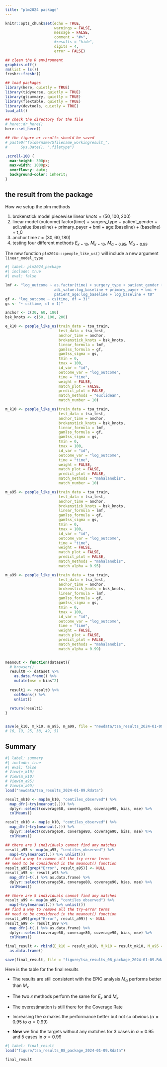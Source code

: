 ```yaml
---
title: "plm2024 package"
---
```


```r
knitr::opts_chunk$set(echo = TRUE,
                      warnings = FALSE,
                      message = FALSE,
                      comment = "#>",
                      #results = "hide",
                      digits = 4,
                      error = FALSE)

## clean the R environment
graphics.off()
rm(list = ls())
freshr::freshr()

## load packages
library(here, quietly = TRUE)
library(tidyverse, quietly = TRUE)
library(gtsummary, quietly = TRUE)
library(flextable, quietly = TRUE)
library(devtools, quietly = TRUE)
load_all()

## check the directory for the file
# here::dr_here()
here::set_here()

## the figure or results should be saved 
# paste0("foldername/Sfilename_workingresult_", 
#      Sys.Date(), ".filetype")
```

```css
.scroll-100 {
  max-height: 300px;
  max-width: 1000px;
  overflow-y: auto;
  background-color: inherit;
}
```

## the result from the package

How we setup the plm methods

1.  brokenstick model piecewise linear $knots = (50, 100, 200)$
2.  linear model \log(outcome) \sim factor(time) + surgery_type + patient_gender + adi_value:\log(baseline) + primary_payer + bmi + age:\log(baseline) + \log(baseline) + t_0
3.  anchor time $t = (30, 60, 180)$
4.  testing four different methods $E_{\kappa = 10}$, $M_{\kappa = 10}$, $M_{\alpha = 0.95}$, $M_{\alpha = 0.99}$

The new function `plm2024:::people_like_us()` will include a new argument `linear_model_type`

```r
#| label: plm2024_package
#| include: true
#| eval: false

lmf <- "log_outcome ~ as.factor(time) + surgery_type + patient_gender +
                      adi_value:log_baseline + primary_payer + bmi +
                      patient_age:log_baseline + log_baseline + t0"
gf <- "log_outcome ~ cs(time, df = 3)"
gs <- "~ cs(time, df = 1)"

anchor <- c(30, 60, 180)
bsk_knots <- c(50, 100, 200)

e_k10 <- people_like_us(train_data = tsa_train,
                        test_data = tsa_test,
                        anchor_time = anchor,
                        brokenstick_knots = bsk_knots,
                        linear_formula = lmf,
                        gamlss_formula = gf,
                        gamlss_sigma = gs,
                        tmin = 0,
                        tmax = 100,
                        id_var = "id",
                        outcome_var = "log_outcome",
                        time = "time",
                        weight = FALSE,
                        match_plot = FALSE,
                        predict_plot = FALSE,
                        match_methods = "euclidean",
                        match_number = 10)

m_k10 <- people_like_us(train_data = tsa_train,
                        test_data = tsa_test,
                        anchor_time = anchor,
                        brokenstick_knots = bsk_knots,
                        linear_formula = lmf,
                        gamlss_formula = gf,
                        gamlss_sigma = gs,
                        tmin = 0,
                        tmax = 100,
                        id_var = "id",
                        outcome_var = "log_outcome",
                        time = "time",
                        weight = FALSE,
                        match_plot = FALSE,
                        predict_plot = FALSE,
                        match_methods = "mahalanobis",
                        match_number = 10)

m_a95 <- people_like_us(train_data = tsa_train,
                        test_data = tsa_test,
                        anchor_time = anchor,
                        brokenstick_knots = bsk_knots,
                        linear_formula = lmf,
                        gamlss_formula = gf,
                        gamlss_sigma = gs,
                        tmin = 0,
                        tmax = 100,
                        id_var = "id",
                        outcome_var = "log_outcome",
                        time = "time",
                        weight = FALSE,
                        match_plot = FALSE,
                        predict_plot = FALSE,
                        match_methods = "mahalanobis",
                        match_alpha = 0.95)

m_a99 <- people_like_us(train_data = tsa_train,
                        test_data = tsa_test,
                        anchor_time = anchor,
                        brokenstick_knots = bsk_knots,
                        linear_formula = lmf,
                        gamlss_formula = gf,
                        gamlss_sigma = gs,
                        tmin = 0,
                        tmax = 100,
                        id_var = "id",
                        outcome_var = "log_outcome",
                        time = "time",
                        weight = FALSE,
                        match_plot = FALSE,
                        predict_plot = FALSE,
                        match_methods = "mahalanobis",
                        match_alpha = 0.99)


meanout <- function(dataset){
  # browser()
  result0 <- dataset %>%
    as.data.frame() %>%
    mutate(mse = bias^2) 
  
  result1 <- result0 %>%
    colMeans() %>%
    unlist()
  
  return(result1)
}


save(e_k10, m_k10, m_a95, m_a99, file = "newdata/tsa_results_2024-01-09.Rdata")
# 16, 19, 25, 38, 49, 51
```

## Summary

```r
#| label: summary
#| include: true
#| eval: false
# View(e_k10)
# View(m_k10)
# View(m_a95)
# View(m_a99)
load("newdata/tsa_results_2024-01-09.Rdata")

result_mk10 <- map(m_k10, "centiles_observed") %>%
  map_dfr(~try(meanout(.))) %>%
  dplyr::select(coverage50, coverage80, coverage90, bias, mse) %>%
  colMeans()

result_ek10 <- map(e_k10, "centiles_observed") %>%
  map_dfr(~try(meanout(.))) %>%
  dplyr::select(coverage50, coverage80, coverage90, bias, mse) %>%
  colMeans()

## there are 3 individuals cannot find any matches
result_a95 <- map(m_a95, "centiles_observed") %>%
  map(~try(meanout(.)) %>% unlist())
## find a way to remove all the try-error terms
## need to be considered in the meanout() function
result_a95[grep("Error", result_a95)] <- NULL
result_a95 <- result_a95 %>%
  map_dfr(~t(.) %>% as.data.frame) %>%
  dplyr::select(coverage50, coverage80, coverage90, bias, mse) %>%
  colMeans()

## there are 5 individuals cannot find any matches
result_a99 <- map(m_a99, "centiles_observed") %>%
  map(~try(meanout(.)) %>% unlist())
## find a way to remove all the try-error terms
## need to be considered in the meanout() function
result_a99[grep("Error", result_a99)] <- NULL
result_a99 <- result_a99 %>%
  map_dfr(~t(.) %>% as.data.frame) %>%
  dplyr::select(coverage50, coverage80, coverage90, bias, mse) %>%
  colMeans()

final_result <- rbind(E_k10 = result_ek10, M_k10 = result_mk10, M_a95 = result_a95, M_a99 = result_a99) %>%
  as.data.frame() 

save(final_result, file = "figure/tsa_results_08_package_2024-01-09.Rdata")
```

Here is the table for the final results

-   The results are still consistent with the EPIC analysis $M_\alpha$ performs better than $M_{\kappa}$

-   The two $\kappa$ methods perform the same for $E_{\kappa}$ and $M_{\kappa}$

-   The overestimation is still there for the Coverage Rate

-   Increasing the $\alpha$ makes the performance better but not so obvious ($\alpha = 0.95$ to $\alpha = 0.99$)

-   **New** we find the targets without any matches for 3 cases in $\alpha = 0.95$ and 5 cases in $\alpha = 0.99$

```r
#| label: final_result
load("figure/tsa_results_08_package_2024-01-09.Rdata")

final_result 
```
